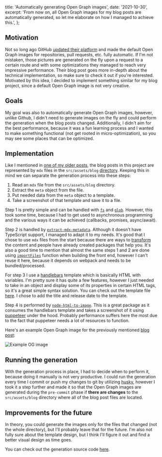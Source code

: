   title: 'Automatically generating Open Graph images',
  date: '2021-10-30',
  excerpt:
    'From now on, all Open Graph images for my blog posts are automatically generated, so let me elaborate on how I managed to achieve this.',
};

## Motivation

Not so long ago GitHub [updated their platform](https://github.blog/2021-06-22-framework-building-open-graph-images/) and made the default Open Graph images for repositories, pull requests, etc. fully automatic. If I'm not mistaken, those pictures are generated on the fly upon a request to a certain route and with some optimizations they managed to reach very impressive performance. Their blog post goes more in-depth about the technical implementation, so make sure to check it out if you're interested. Motivated by this idea, I decided to implement something similar for my blog project, since a default Open Graph image is not very creative.

## Goals

My goal was also to automatically generate Open Graph images, however, unlike Github, I didn't need to generate images on the fly and could perform the generation when the blog posts changed. Additionally, I didn't aim for the best performance, because it was a fun learning process and I wanted to make something functional (not get rooted in micro-optimization), so you may see some places that can be optimized.

## Implementation

Like I mentioned in [one of my older posts](/software/creating-a-blog-from-scratch), the blog posts in this project are represented by `mdx` files in the `src/assets/blog` [directory](https://github.com/BenasB/benasb.github.io/tree/dev/src/assets/blog). Keeping this in mind we can separate the generation process into these steps:

1. Read an `mdx` file from the `src/assets/blog` directory.
2. Extract the `meta` object from the file.
3. Put needed data from the `meta` object to a template.
4. Take a screenshot of that template and save it to a file.

Step 1 is pretty simple and can be handled with [`fs`](https://nodejs.org/api/fs.html) and [`glob`](https://www.npmjs.com/package/glob). However, this took some time, because I had to get used to asynchronous programming and the various ways it can be achieved (callbacks, promises, async/await).

Step 2 is handled by [`extract-mdx-metadata`](https://www.npmjs.com/package/extract-mdx-metadata). Although it doesn't have TypeScript support, I managed to adapt it to my needs. It's good that I chose to use `mdx` files from the start because there are ways to [transform](https://mdxjs.com/advanced/transform-content/) the content and people have already created packages that help you. It's also a good time to mention that almost the same steps 1 and 2 are done using [`importFiles`](https://github.com/BenasB/benasb.github.io/blob/dev/src/utils/importFiles.tsx) function when building the front end, however I can't reuse it here, because it depends on webpack and needs to be bundled/processed.

For step 3 I use a [handlebars](https://handlebarsjs.com/) template which is basically HTML with variables. I'm pretty sure it has quite a few features, however I just needed to take in an object and display some of its properties in certain HTML tags, so it's a great simple syntax solution. You can check out the template file [here](https://github.com/BenasB/benasb.github.io/blob/dev/src/templates/og.hbs). I chose to add the title and release date to the template.

Step 4 is performed by [`node-html-to-image`](https://www.npmjs.com/package/node-html-to-image). This is a great package as it consumes the handlebars template and takes a screenshot of it using [puppeteer](https://developers.google.com/web/tools/puppeteer) under the hood. Probably performance suffers here the most due to the fact that puppeteer needs
a lot of resources to function.

Here's an example Open Graph image for the previously mentioned [blog post](/software/creating-a-blog-from-scratch):

![Example OG image](raster/og-example.png)

## Running the generation

With the generation process in place, I had to decide when to perform it, because doing it manually is not very productive. I could run the generation every time I commit or push my changes to git by utilizing [husky](https://typicode.github.io/husky/#/), however I took it a step further and made it so that the Open Graph images are generated during the `pre-commit` phase if **there are changes** to the `src/assets/blog` directory where all of the blog post files are located.

## Improvements for the future

In theory, you could generate the images only for the files that changed (not the whole directory), but I'll probably leave that for the future. I'm also not fully sure about the template design, but I think I'll figure it out and find a better visual design as time goes.

You can check out the generation source code [here](https://github.com/BenasB/benasb.github.io/blob/dev/src/utils/generateOgImages.ts).
